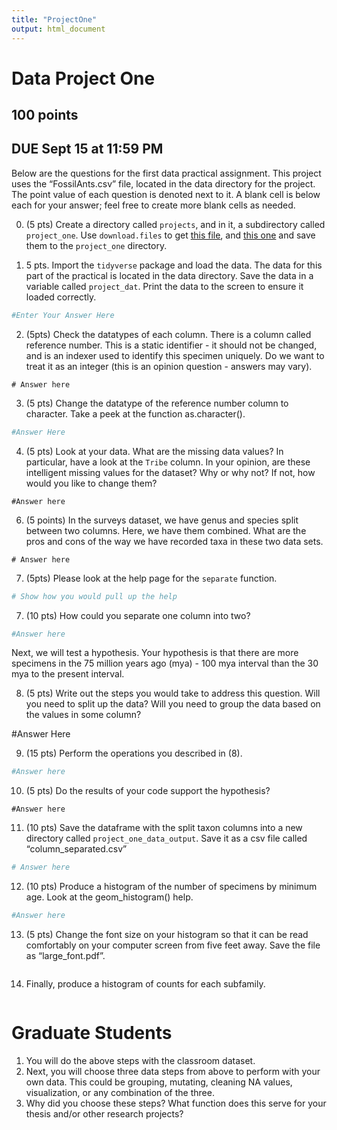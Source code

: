 ```yaml
---
title: "ProjectOne"
output: html_document
---
```



# Data Project One

## 100 points
## DUE Sept 15 at 11:59 PM

Below are the questions for the first data practical assignment. This project uses the "FossilAnts.csv" file, located in the data directory for the project. The point value of each question is denoted next to it. A blank cell is below each for your answer; feel free to create more blank cells as needed.

0. (5 pts) Create a directory called `projects`, and in it, a subdirectory called `project_one`. Use `download.files` to get [this file]("https://raw.githubusercontent.com/BiologicalDataAnalysis2019/2023/main/vignettes/project_one.Rmd"), and [this one](https://raw.githubusercontent.com/BiologicalDataAnalysis2019/2023/main/projects/project_one/data/FossilAnts.csv) and save them to the `project_one` directory.


1. 5 pts. Import the `tidyverse` package and load the data. The data for this part of the practical is located in the data directory. Save the data in a variable called `project_dat`. Print the data to the screen to ensure it loaded correctly.

```r
#Enter Your Answer Here
```

2. (5pts) Check the datatypes of each column. There is a column called reference number. This is a static identifier - it should not be changed, and is an indexer used to identify this specimen uniquely. Do we want to treat it as an integer (this is an opinion question - answers may vary).

```
# Answer here
```

3. (5 pts) Change the datatype of the reference number column to character. Take a peek at the function as.character().

```r
#Answer Here

```

4. (5 pts) Look at your data. What are the missing data values? In particular, have a look at the `Tribe` column. In your opinion, are these intelligent missing values for the dataset? Why or why not? If not, how would you like to change them? 

```
#Answer here

```

6. (5 points) In the surveys dataset, we have genus and species split between two columns. Here, we have them combined. What are the pros and cons of the way we have recorded taxa in these two data sets.

```
# Answer here
```

7. (5pts) Please look at the help page for the `separate` function.

```r
# Show how you would pull up the help
```


7. (10 pts) How could you separate one column into two? 

```r
#Answer here
```

Next, we will test a hypothesis. Your hypothesis is that there are more specimens in the 75 million years ago (mya) - 100 mya interval than the 30 mya to the present interval.

8. (5 pts) Write out the steps you would take to address this question. Will you need to split up the data? Will you need to group the data based on the values in some column? 

#Answer Here


9. (15 pts) Perform the operations you described in (8). 

```r
#Answer here

```

10. (5 pts) Do the results of your code support the hypothesis? 

```
#Answer here
```


11. (10 pts) Save the dataframe with the split taxon columns into a new directory called `project_one_data_output`. Save it as a csv file called "column_separated.csv" 

```r
# Answer here

```

12. (10 pts) Produce a histogram of the number of specimens by minimum age. Look at the geom_histogram() help.

```r
#Answer here

```

13. (5 pts) Change the font size on your histogram so that it can be read comfortably on your computer screen from five feet away. Save the file as "large_font.pdf".

```r

```

14. Finally, produce a histogram of counts for each subfamily.

```r


```


# Graduate Students

1. You will do the above steps with the classroom dataset.
2. Next, you will choose three data steps from above to perform with your own data. This could be grouping, mutating, cleaning NA values, visualization, or any combination of the three. 
3. Why did you choose these steps? What function does this serve for your thesis and/or other research projects? 

